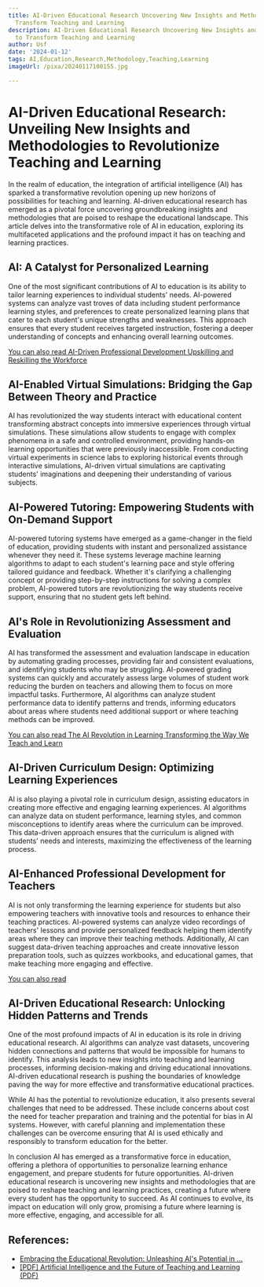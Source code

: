 ```yaml
---
title: AI-Driven Educational Research Uncovering New Insights and Methodologies to
  Transform Teaching and Learning
description: AI-Driven Educational Research Uncovering New Insights and Methodologies
  to Transform Teaching and Learning
author: Usf
date: '2024-01-12'
tags: AI,Education,Research,Methodology,Teaching,Learning
imageUrl: /pixa/20240117100155.jpg

---
```

#  AI-Driven  Educational Research: Unveiling New Insights and Methodologies  to Revolutionize  Teaching and Learning

In the realm of education, the integration of artificial intelligence (AI) has sparked a transformative revolution opening up new horizons of  possibilities  for teaching  and learning. AI-driven educational research has emerged  as a pivotal  force uncovering groundbreaking insights and methodologies that are poised to  reshape the educational landscape. This article delves into the transformative role of AI in education, exploring its  multifaceted applications and the profound impact it has  on teaching and learning  practices.

## AI: A  Catalyst for  Personalized Learning

One  of the most significant contributions of AI to education is its ability to tailor learning experiences to individual students' needs. AI-powered systems can analyze vast troves of data including student performance learning styles, and preferences  to create personalized  learning plans that cater  to each student's unique strengths and weaknesses. This approach ensures that every student receives targeted instruction, fostering a deeper understanding of concepts and enhancing overall learning outcomes.

[You can also read AI-Driven Professional Development Upskilling and Reskilling the  Workforce](AI-Driven%20Professional%20Development%20Upskilling%20and%20Reskilling%20the%20Workforce)


## AI-Enabled  Virtual Simulations:  Bridging the Gap Between Theory and Practice

AI has revolutionized the  way students interact with educational content transforming abstract concepts into immersive experiences through virtual simulations. These simulations allow  students to engage with complex  phenomena in a safe and controlled environment, providing hands-on learning opportunities  that were previously inaccessible. From conducting virtual experiments in science labs to exploring historical events through interactive simulations, AI-driven virtual simulations are captivating students' imaginations and deepening their understanding of various subjects.

## AI-Powered  Tutoring: Empowering Students with  On-Demand Support

AI-powered tutoring systems have emerged as  a game-changer in the field of education, providing students with  instant and personalized assistance whenever they need  it. These systems  leverage machine learning algorithms to adapt to each student's learning pace and style offering tailored guidance and feedback. Whether it's clarifying a challenging concept or providing step-by-step instructions for solving a complex problem, AI-powered  tutors are revolutionizing the way students receive support, ensuring that  no student  gets left behind.

## AI's Role in Revolutionizing Assessment  and Evaluation

AI has transformed the assessment and evaluation landscape in education by  automating grading processes, providing fair and consistent evaluations, and identifying students who may be struggling. AI-powered grading systems can quickly and  accurately assess large volumes of student work reducing the burden on  teachers and allowing them to focus on more impactful tasks. Furthermore, AI algorithms can analyze student performance data to identify patterns  and  trends, informing educators  about areas where students  need additional  support or where teaching methods can be  improved.

[You can also read The AI Revolution in Learning Transforming the  Way We Teach and Learn](The%20AI%20Revolution%20in%20Learning%20Transforming%20the%20Way%20We%20Teach%20and%20Learn)


## AI-Driven Curriculum  Design: Optimizing Learning Experiences

AI is also playing a pivotal role in curriculum design, assisting educators in creating more effective and engaging learning experiences. AI algorithms can analyze data on student performance, learning styles, and common misconceptions to identify areas where the curriculum can be improved. This data-driven approach ensures that the curriculum is aligned with students'  needs and interests,  maximizing the effectiveness of the learning process.

## AI-Enhanced Professional Development for Teachers

AI is  not only transforming  the learning experience for students but also empowering teachers with innovative tools and resources to enhance their teaching practices. AI-powered systems can analyze video recordings  of teachers' lessons and provide personalized feedback helping them identify  areas where they can improve their teaching methods. Additionally, AI can suggest data-driven teaching approaches and create innovative lesson preparation tools, such as quizzes workbooks, and educational games, that make teaching more engaging and effective.

[You can also  read ]()


##  AI-Driven Educational Research: Unlocking Hidden Patterns and Trends

One of the most profound impacts of AI in  education is its role in driving educational research. AI algorithms  can analyze vast datasets,  uncovering hidden connections  and patterns that would be impossible for humans to identify. This analysis  leads to new  insights into teaching and  learning processes, informing decision-making and driving educational innovations. AI-driven educational  research  is pushing the boundaries  of knowledge  paving the  way for more effective and transformative educational practices.

While AI  has the  potential to  revolutionize education, it also presents several challenges that need to be addressed.  These include concerns about  cost the need for  teacher preparation and training and the potential for  bias in AI systems. However, with careful planning and implementation these challenges can be overcome ensuring that AI is used ethically and responsibly to  transform education for the  better.

In conclusion AI  has emerged as a transformative force in education, offering a  plethora of  opportunities to personalize learning enhance engagement, and prepare students for future opportunities.  AI-driven educational research is uncovering new insights and methodologies that are poised to reshape teaching and learning practices, creating a future where every student has the opportunity to succeed. As AI continues to evolve, its impact on education will only grow, promising a future where learning is more effective, engaging, and accessible for all.

## References:
- [Embracing the Educational Revolution: Unleashing AI's Potential in ...](https://www.linkedin.com/pulse/embracing-educational-revolution-unleashing-ais-potential-learning)
- [[PDF] Artificial Intelligence and the Future of Teaching and Learning (PDF)](https://www2.ed.gov/documents/ai-report/ai-report.pdf)
